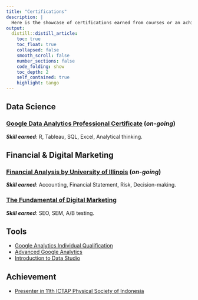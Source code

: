 ```yaml
---
title: "Certifications"
description: |
  Here is the showcase of certifications earned from courses or an achievement.
output:
  distill::distill_article:
    toc: true
    toc_float: true
    collapsed: false
    smooth_scroll: false
    number_sections: false
    code_folding: show
    toc_depth: 2
    self_contained: true
    highlight: tango
---
```


## Data Science
### [Google Data Analytics Professional Certificate](https://www.coursera.org/account/accomplishments/certificate/LT9R8CSLK5G9) (*on-going*)
***Skill earned***: R, Tableau, SQL, Excel, Analytical thinking.

## Financial & Digital Marketing
### [Financial Analysis by University of Illinois](https://www.coursera.org/account/accomplishments/certificate/V66H4M3TSTY5) (*on-going*)
***Skill earned***: Accounting, Financial Statement, Risk, Decision-making.

### [The Fundamental of Digital Marketing](https://drive.google.com/file/d/1XwouV0E9wSLIATOPdmk80RFXoboBVZF7/view?usp=sharing)
***Skill earned***: SEO, SEM, A/B testing.

## Tools
* [Google Analytics Individual Qualification](https://skillshop.exceedlms.com/student/award/FTPFEs41nBraepdhHbVMzjo4?referer=https%3A%2F%2Fskillshop.exceedlms.com%2Fstudent%2Fpath%2F2938%3Fuse_local%3Dtrue)
* [Advanced Google Analytics](https://analytics.google.com/analytics/academy/certificate/FMSGkubIQLWEUrzLYxvJHQ)
* [Introduction to Data Studio](https://analytics.google.com/analytics/academy/certificate/xuWodfkvTfKuBWinMg8Clg)

## Achievement
* [Presenter in 11th ICTAP Physical Society of Indonesia](https://drive.google.com/file/d/1jaavf4yBVams6U4JVTEkG6Vzf5CTgmdf/view?usp=sharing)
